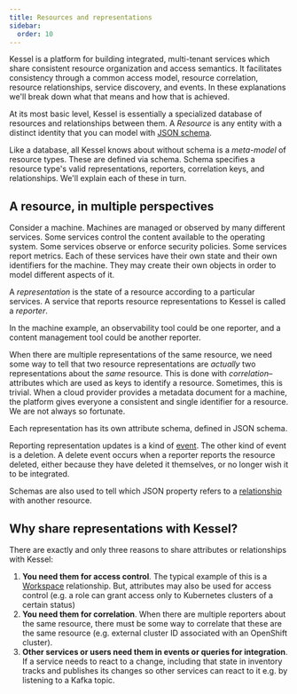 ```yaml
---
title: Resources and representations
sidebar:
  order: 10
---
```


Kessel is a platform for building integrated, multi-tenant services which share consistent resource organization and access semantics. It facilitates consistency through a common access model, resource correlation, resource relationships, service discovery, and events. In these explanations we'll break down what that means and how that is achieved.

At its most basic level, Kessel is essentially a specialized database of resources and relationships between them. A <i>Resource</i> is any entity with a distinct identity that you can model with [JSON schema](https://json-schema.org/).

Like a database, all Kessel knows about without schema is a <i>meta-model</i> of resource types. These are defined via schema. Schema specifies a resource type's valid representations, reporters, correlation keys, and relationships. We'll explain each of these in turn.

## A resource, in multiple perspectives

Consider a machine. Machines are managed or observed by many different services. Some services control the content available to the operating system. Some services observe or enforce security policies. Some services report metrics. Each of these services have their own state and their own identifiers for the machine. They may create their own objects in order to model different aspects of it.

A <i>representation</i> is the state of a resource according to a particular services. A service that reports resource representations to Kessel is called a <i>reporter</i>.

In the machine example, an observability tool could be one reporter, and a content management tool could be another reporter.

When there are multiple representations of the same resource, we need some way to tell that two resource representations are _actually_ two representations about the _same_ resource. This is done with <i>correlation</i>–attributes which are used as keys to identify a resource. Sometimes, this is trivial. When a cloud provider provides a metadata document for a machine, the platform gives everyone a consistent and single identifier for a resource. We are not always so fortunate.

Each representation has its own attribute schema, defined in JSON schema.

Reporting representation updates is a kind of [event](../events). The other kind of event is a deletion. A delete event occurs when a reporter reports the resource deleted, either because they have deleted it themselves, or no longer wish it to be integrated.

Schemas are also used to tell which JSON property refers to a [relationship](../relationships-permissions) with another resource.

## Why share representations with Kessel?

There are exactly and only three reasons to share attributes or relationships with Kessel:

1. **You need them for access control**. The typical example of this is a [Workspace](../tenancy) relationship. But, attributes may also be used for access control (e.g. a role can grant access only to Kubernetes clusters of a certain status)  
2. **You need them for correlation**. When there are multiple reporters about the same resource, there must be some way to correlate that these are the same resource (e.g. external cluster ID associated with an OpenShift cluster).  
3. **Other services or users need them in events or queries for integration**. If a service needs to react to a change, including that state in inventory tracks and publishes its changes so other services can react to it e.g. by listening to a Kafka topic.



